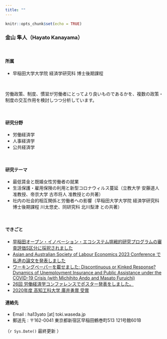 ```yaml
---
title: ""
---
```


```r
knitr::opts_chunk$set(echo = TRUE)
```

<!-- Google tag (gtag.js) -->
<script async src="https://www.googletagmanager.com/gtag/js?id=G-FXEQV713CW"></script>
<script>
  window.dataLayer = window.dataLayer || [];
  function gtag(){dataLayer.push(arguments);}
  gtag('js', new Date());

  gtag('config', 'G-FXEQV713CW');
</script>


### 金山 隼人（Hayato Kanayama）

\ 

#### 所属

- 早稲田大学大学院 経済学研究科 博士後期課程

\ 

労働政策、制度、慣習が労働者にとってより良いものであるかを、複数の政策・制度の交互作用を検討しつつ分析しています。



\ 

#### 研究分野

- 労働経済学
- 人事経済学
- 公共経済学

\ 

#### 研究テーマ

- 最低賃金と既婚女性労働者の就業
- 生活保護・雇用保険の利用と新型コロナウィルス蔓延（立教大学 安藤道人 准教授、帝京大学 古市将人 准教授との共著）
- 社内の社会的相互関係と労働者への影響（早稲田大学大学院 経済学研究科 博士後期課程 川太悠史、同研究科 北川梨津 との共著）

\ 

#### できごと

- [早稲田オープン・イノベーション・エコシステム挑戦的研究プログラムの審査評価S区分に採択されました](https://www.waseda.jp/wspring/program/detail/)
- [Asian and Australian Society of Labour Economics 2023 Conference で私達の論文を発表しました](https://virtual.oxfordabstracts.com/#/event/public/4290/submission/245)
- [ワーキングペーパーを載せました: Discontinuous or Kinked Response? Dynamics of Unemployment Insurance and Public Assistance under the COVID-19 Crisis (with Michihito Ando and Masato Furuichi)](https://papers.ssrn.com/sol3/papers.cfm?abstract_id=4617281)
- [26回 労働経済学コンファレンスでポスター発表をしました。](https://sites.google.com/site/kansailabor/conference/26th?authuser=0)
- [2020年度 高知工科大学 廣井勇賞 受賞](https://www.kochi-tech.ac.jp/news/img/874d9183fe1f3661a60067d98f550bdf.pdf) 

#### 連絡先

- Email  : ha13yato [at] toki.waseda.jp
- 郵送先 : 〒162-0041 東京都新宿区早稲田鶴巻町513  121号館601B

（`r Sys.Date()` 最終更新 ）

